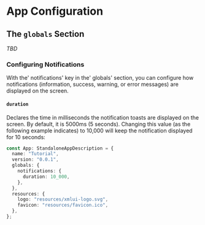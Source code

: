 # App Configuration

## The `globals` Section

_TBD_

### Configuring Notifications

With the' notifications' key in the' globals' section, you can configure how notifications (information, success, warning, or error messages) are displayed on the screen.

####  `duration`

Declares the time in milliseconds the notification toasts are displayed on the screen. By default, it is 5000ms (5 seconds). Changing this value (as the following example indicates) to 10,000 will keep the notification displayed for 10 seconds:

```ts copy {5-7}
const App: StandaloneAppDescription = {
  name: "Tutorial",
  version: "0.0.1",
  globals: {
    notifications: {
      duration: 10_000,
    },
  },
  resources: {
    logo: "resources/xmlui-logo.svg",
    favicon: "resources/favicon.ico",
  },
};
```